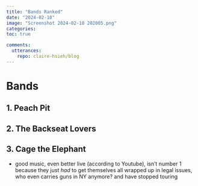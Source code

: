```yaml
---
title: "Bands Ranked"
date: "2024-02-18"
image: "Screenshot 2024-02-18 202005.png"
categories: 
toc: true

comments:
  utterances:
    repo: claire-hsieh/blog
---
```


# Bands

## 1. Peach Pit

## 2. The Backseat Lovers

## 3. Cage the Elephant

- good music, even better live (according to Youtube), isn't number 1 because they just *had* to get themselves all wrapped up in legal issues, who even carries guns in NY anymore? and have stopped touring


